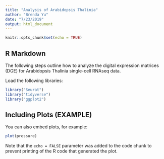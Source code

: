```yaml
---
title: "Analysis of Arabidopsis Thalinia"
author: "Brenda Yu"
date: "7/23/2019"
output: html_document
---
```


```r
knitr::opts_chunk$set(echo = TRUE)
```

## R Markdown

The following steps outline how to analyze the digital expression matrices (DGE) for Arabidopsis Thalinia single-cell RNAseq data.

Load the following libraries:

```r
library("Seurat")
library("tidyverse")
library("ggplot2")
```

## Including Plots (EXAMPLE)

You can also embed plots, for example:

```r
plot(pressure)
```

Note that the `echo = FALSE` parameter was added to the code chunk to prevent printing of the R code that generated the plot.

